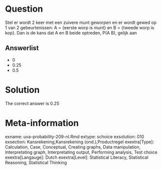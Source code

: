 Question
========

Stel er wordt 2 keer met een zuivere munt geworpen en er wordt gewed op 1 van 2 gebeurtenissen: A = {eerste worp is munt} en B = {tweede worp is kop}. Dan is de kans dat A en B beide optreden, P(A B), gelijk aan 

Answerlist
----------
* 0
* 0.25
* 0.5

Solution
========

The correct answer is  0.25 

Meta-information
================
exname: uva-probability-209-nl.Rmd 
extype: schoice 
exsolution: 010 
exsection: Kansrekening,Kansrekening (ond.),Productregel 
exextra[Type]: Calculation, Case, Conceptual, Creating graphs, Data manipulation, Interpretating graph, Interpretating output, Performing analysis, Test choice 
exextra[Langauge]: Dutch 
exextra[Level]: Statistical Literacy, Statistical Reasoning, Statistical Thinking 
